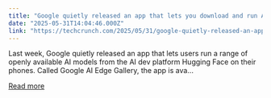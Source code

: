 ```yaml
---
title: "Google quietly released an app that lets you download and run AI models locally"
date: "2025-05-31T14:04:46.000Z"
link: "https://techcrunch.com/2025/05/31/google-quietly-released-an-app-that-lets-you-download-and-run-ai-models-locally/"
---
```


Last week, Google quietly released an app that lets users run a range of openly available AI models from the AI dev platform Hugging Face on their phones. Called Google AI Edge Gallery, the app is ava...

[Read more](https://techcrunch.com/2025/05/31/google-quietly-released-an-app-that-lets-you-download-and-run-ai-models-locally/)
